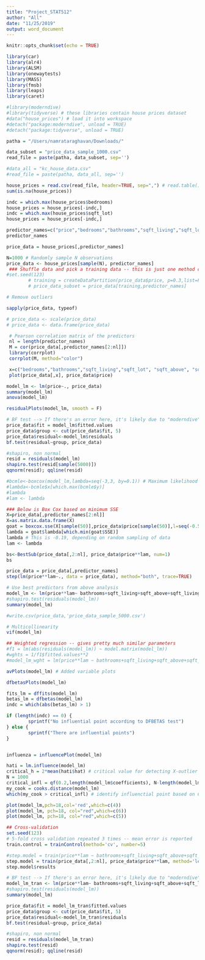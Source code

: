 ```yaml
---
title: "Project_STAT512"
author: "All"
date: "11/25/2019"
output: word_document
---
```


```r
knitr::opts_chunk$set(echo = TRUE)
```

``` r
library(car)
library(alr4)
library(ALSM)
library(onewaytests)
library(MASS)
library(fmsb)
library(leaps)
library(caret)
```

``` r
#library(moderndive)
#library(tidyverse) # these libraries contain house prices dataset
#data("house_prices") # load it into workspace
#detach("package:moderndive", unload = TRUE)
#detach("package:tidyverse", unload = TRUE)

patha = "/Users/namrataraghavan/Downloads/"

data_subset = "price_data_sample_1000.csv"
read_file = paste(patha, data_subset, sep='')

#data_all = "kc_house_data.csv"
#read_file = paste(patha, data_all, sep='')

house_prices = read.csv(read_file, header=TRUE, sep=",") # read.table() also works
sum(is.na(house_prices))

indc = which.max(house_prices$bedrooms)
house_prices = house_prices[-indc,]
indc = which.max(house_prices$sqft_lot)
house_prices = house_prices[-indc,]

```

```r
predictor_names=c("price","bedrooms","bathrooms","sqft_living","sqft_lot", "sqft_above", "sqft_living15", "floors", "grade")
predictor_names

price_data = house_prices[,predictor_names]

N=1000 # Randomly sample N observations
price_data <- house_prices[sample(N), predictor_names]
 ### Shuffle data and pick a training data -- this is just one method of random sampling
#set.seed(123)
        # training = createDataPartition(price_data$price, p=0.3,list=FALSE)
        # price_data_subset = price_data[training,predictor_names]

# Remove outliers

sapply(price_data, typeof)

# price_data <- scale(price_data)
# price_data <- data.frame(price_data)

 # Pearson correlation matrix of the predictors
 nl = length(predictor_names)
 M = cor(price_data[,predictor_names[2:nl]]) 
 library(corrplot)
 corrplot(M, method="color")
```

```r
 x=c("bedrooms","bathrooms","sqft_living","sqft_lot", "sqft_above", "sqft_living15", "floors", "grade")
 plot(price_data[,x], price_data$price)
```


```r
model_lm <- lm(price~., price_data)
summary(model_lm)
anova(model_lm)

residualPlots(model_lm, smooth = F)
```


```r
# BF test --> If there's an error here, it's likely due to "moderndive" and "tidyverse" libraries
price_data$fit = model_lm$fitted.values
price_data$group <- cut(price_data$fit, 5)
price_data$residual<-model_lm$residuals
bf.test(residual~group, price_data) 

#shapiro, non normal
resid = residuals(model_lm)
shapiro.test(resid[sample(5000)])
qqnorm(resid); qqline(resid)

```

```r
#bcmle<-boxcox(model_lm,lambda=seq(-3,3, by=0.1)) # Maximum likelihood method
#lambda<-bcmle$x[which.max(bcmle$y)]
#lambda
#lam <- lambda

### Below is Box Cox based on minimum SSE
X=price_data[,predictor_names[2:nl]]
X=as.matrix.data.frame(X)
goat = boxcox.sse(X[sample(50)],price_data$price[sample(50)],l=seq(-0.5,0.5,0.01))
lambda = goat$lambda[which.min(goat$SSE)]
lambda # This is -0.19, depending on random sampling of data
lam <- lambda

```

```r
bs<-BestSub(price_data[,2:nl], price_data$price**lam, num=1)  
bs

price_data = price_data[,predictor_names]
step(lm(price**lam~., data = price_data), method="both", trace=TRUE)

```

```r
# Use best predictors from above analysis
model_lm <- lm(price**lam~ bathrooms+sqft_living+sqft_above+sqft_living15+floors+grade, price_data)
#shapiro.test(residuals(model_lm))
summary(model_lm)

#write.csv(price_data,'price_data_sample_5000.csv')

```

```r
# Multicollinearity
vif(model_lm)

## Weighted regression -- gives pretty much similar parameters
#f1 = lm(abs(residuals(model_lm)) ~ model.matrix(model_lm))
#wghts = 1/f1$fitted.values**2
#model_lm_wght = lm(price**lam ~ bathrooms+sqft_living+sqft_above+sqft_living15+floors+grade, data = price_data, weights = wghts)

avPlots(model_lm) # Added variable plots

dfbetasPlots(model_lm) 

fits_lm = dffits(model_lm)
betas_lm = dfbetas(model_lm)
indc = which(abs(betas_lm) > 1)

if (length(indc) == 0) {
        sprintf("No influential point according to DFBETAS test")
} else {
        sprintf("There are influential points")
}


influenza = influencePlot(model_lm)

hati = lm.influence(model_lm)
critical_h = 2*mean(hati$hat) # critical value for detecting X-outlier
N = 1000
critical_infl = qf(0.2,length(model_lm$coefficients), N-length(model_lm$coefficients))
my_cook = cooks.distance(model_lm)
which(my_cook > critical_infl) # identify influenctial point based on Cook's distance

plot(model_lm,pch=18,col='red',which=c(4))
plot(model_lm, pch=18, col="red",which=c(6))
plot(model_lm, pch=18, col="red",which=c(5))

## Cross-validation
set.seed(123)
# 5-fold cross validation repeated 3 times -- mean error is reported
train.control = trainControl(method='cv', number=5) 

#step.model = train(price**lam ~ bathrooms+sqft_living+sqft_above+sqft_living15+floors+grade, data=price_data, method='leapBackward', trControl=train.control)
step.model = train(price_data[,2:nl], price_data$price**lam, method='leapBackward', trControl=train.control)
step.model$results


```
```r
# BF test --> If there's an error here, it's likely due to "moderndive" and "tidyverse" libraries
model_lm_tran <- lm(price**lam~ bathrooms+sqft_living+sqft_above+sqft_living15+floors+grade, price_data)
#shapiro.test(residuals(model_lm))
summary(model_lm)

price_data$fit = model_lm_tran$fitted.values
price_data$group <- cut(price_data$fit, 5)
price_data$residual<-model_lm_tran$residuals
bf.test(residual~group, price_data) 

#shapiro, non normal
resid = residuals(model_lm_tran)
shapiro.test(resid)
qqnorm(resid); qqline(resid)

```





